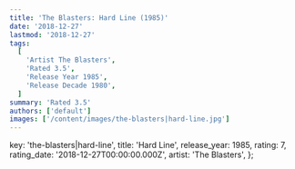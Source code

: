 ```yaml
---
title: 'The Blasters: Hard Line (1985)'
date: '2018-12-27'
lastmod: '2018-12-27'
tags:
  [
    'Artist The Blasters',
    'Rated 3.5',
    'Release Year 1985',
    'Release Decade 1980',
  ]
summary: 'Rated 3.5'
authors: ['default']
images: ['/content/images/the-blasters|hard-line.jpg']
---
```


  key: 'the-blasters|hard-line',
  title: 'Hard Line',
  release_year: 1985,
  rating: 7,
  rating_date: '2018-12-27T00:00:00.000Z',
  artist: 'The Blasters',
};

<MusicRating data={data} />
